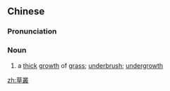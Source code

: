 {{also|草丛}}
==Chinese==
{{zh-forms|s=草丛}}

===Pronunciation===
{{zh-pron
|m=cǎocóng
|c=cou2 cung4
|cat=n
}}

===Noun===
{{zh-noun}}

# a [[thick]] [[growth]] of [[grass]]; [[underbrush]]; [[undergrowth]]

[[zh:草叢]]